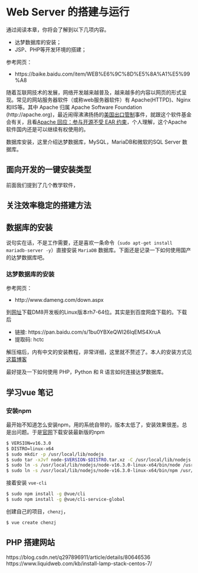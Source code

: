 # Web Server 的搭建与运行

通过阅读本章，你将会了解到以下几项内容。

- 达梦数据库的安装；
- JSP、PHP等开发环境的搭建；

参考网页：

- https://baike.baidu.com/item/WEB%E6%9C%8D%E5%8A%A1%E5%99%A8

随着互联网技术的发展，网络开发越来越普及，越来越多的内容以网页的形式呈现。常见的网站服务器软件（或称web服务器软件）有 Apache(HTTPD)、Nginx和IIS等。其中 Apache 归属 Apache Software Foundation (http://apache.org)，最近闹得沸沸扬扬的[美国出口管制](https://www.oschina.net/news/106863/what-about-ear-and-asf)事件，就跟这个软件基金会有关，且看[Apache 回应：参与开源不受 EAR 约束](https://blogs.apache.org/foundation/entry/statement-by-the-apache-software)，个人理解，这个Apache软件国内还是可以继续有权使用的。


数据库安装，这里介绍达梦数据库，MySQL，MariaDB和微软的SQL Server 数据库。

## 面向开发的一键安装类型

前面我们提到了几个教学软件，

## 关注效率稳定的搭建方法

## 数据库的安装

说句实在话，不是工作需要，还是喜欢一条命令（`sudo apt-get install mariadb-server -y`）直接安装 `MariaDB` 数据库。下面还是记录一下如何使用国产的达梦数据库吧。

### 达梦数据库的安装

参考网页：

- http://www.dameng.com/down.aspx

到[网址](http://www.dameng.com/down.aspx)下载DM8开发板的Linux版本rh7-64位。其实是到百度网盘下载的。下载后

- 链接: https://pan.baidu.com/s/1bu0YBXeQWI26lqEMS4XruA
- 提取码: hctc

解压缩后，内有中文的安装教程，非常详细，这里就不赘述了。本人的安装方式见[这篇博客](https://my.oschina.net/bubifengyun/blog/3161820)

最好提及一下如何使用 PHP，Python 和 R 语言如何连接达梦数据库。

## 学习vue 笔记

### 安装npm

最开始不知道怎么安装npm，用的系统自带的，版本太低了，安装效果很差。总是出问题。于是[官网](https://nodejs.org/en/)下载安装最新版的npm

```bash
$ VERSION=v16.3.0
$ DISTRO=linux-x64
$ sudo mkdir -p /usr/local/lib/nodejs
$ sudo tar -xJvf node-$VERSION-$DISTRO.tar.xz -C /usr/local/lib/nodejs
$ sudo ln -s /usr/local/lib/nodejs/node-v16.3.0-linux-x64/bin/node /usr/local/bin/
$ sudo ln -s /usr/local/lib/nodejs/node-v16.3.0-linux-x64/bin/npm /usr/local/bin/
```

接着安装 `vue-cli`

```bash
$ sudo npm install -g @vue/cli
$ sudo npm install -g @vue/cli-service-global
```

创建自己的项目，`chenzj`，

```bash
$ vue create chenzj
```

## PHP 搭建网站

https://blog.csdn.net/q297896911/article/details/80646536
https://www.liquidweb.com/kb/install-lamp-stack-centos-7/
